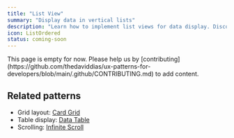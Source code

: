 ```yaml
---
title: "List View"
summary: "Display data in vertical lists"
description: "Learn how to implement list views for data display. Discover best practices for list layouts, item selection, and virtual scrolling."
icon: ListOrdered
status: coming-soon
---
```



<GuidesBanner 
  title="List vs Table vs Cards?"
  description="Compare data display patterns to make the right choice"
  guidePath="/pattern-guide/table-vs-list-vs-cards"
/>

<Callout type="warning">
  This page is empty for now. Please help us by
  [contributing](https://github.com/thedaviddias/ux-patterns-for-developers/blob/main/.github/CONTRIBUTING.md)
  to add content.
</Callout>

## Related patterns

- Grid layout: [Card Grid](/patterns/data-display/card-grid)
- Table display: [Data Table](/patterns/data-display/table)
- Scrolling: [Infinite Scroll](/patterns/navigation/infinite-scroll)
